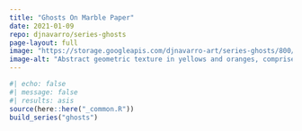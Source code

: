 ```yaml
---
title: "Ghosts On Marble Paper"
date: 2021-01-09
repo: djnavarro/series-ghosts
page-layout: full
image: "https://storage.googleapis.com/djnavarro-art/series-ghosts/800/ghosts_01_162.png"
image-alt: "Abstract geometric texture in yellows and oranges, comprised of weirdly shaped polygons"
---
```

   
::: {.grid}
  
```r
#| echo: false
#| message: false
#| results: asis
source(here::here("_common.R"))
build_series("ghosts")
```
   
:::
   
